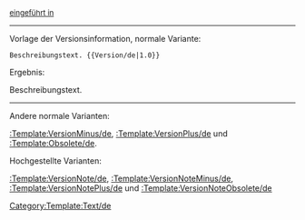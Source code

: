 <span style="font-size:small;">[[Release_notes_{{{1}}}/de|eingeführt in {{{1}}}]]</span><noinclude>

----

Vorlage der Versionsinformation, normale Variante:

 <nowiki>Beschreibungstext. {{Version/de|1.0}}</nowiki>

Ergebnis:

Beschreibungstext. {{Version/de|1.0}}

----

Andere normale Varianten:

[[:Template:VersionMinus/de]], [[:Template:VersionPlus/de]] und [[:Template:Obsolete/de]].

Hochgestellte Varianten:

[[:Template:VersionNote/de]], [[:Template:VersionNoteMinus/de]], [[:Template:VersionNotePlus/de]] und [[:Template:VersionNoteObsolete/de]]

[[Category:Template:Text/de]]
</noinclude>